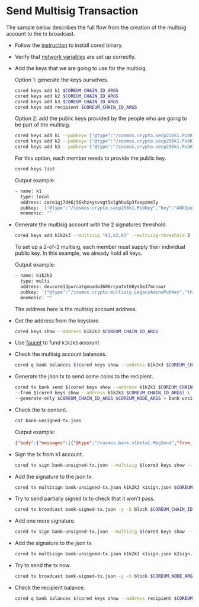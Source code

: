 # Send Multisig Transaction

The sample below describes the full flow from the creation of the multisig account to the tx broadcast.

* Follow the [instruction](/docs/next/tutorials/get-started/install-cored) to install cored binary.

* Verify that [network variables](/docs/next/tutorials/get-started/setup-cli) are set up correctly.

* Add the keys that we are going to use for the multisig.

    Option 1: generate the keys ourselves.

    ```bash
    cored keys add k1 $COREUM_CHAIN_ID_ARGS
    cored keys add k2 $COREUM_CHAIN_ID_ARGS
    cored keys add k3 $COREUM_CHAIN_ID_ARGS
    cored keys add recipient $COREUM_CHAIN_ID_ARGS
    ```

    Option 2: add the public keys provided by the people who are going to be part of the multisig.

    ```bash
    cored keys add k1 --pubkey='{"@type":"/cosmos.crypto.secp256k1.PubKey","key":"A8kOpeBMbmri5rvLjlqN6kOuNzRVUnr2vtinCkKMmwKU"}' $COREUM_CHAIN_ID_ARGS
    cored keys add k2 --pubkey='{"@type":"/cosmos.crypto.secp256k1.PubKey","key":"Aul+q9bj3zZTADlKbLcpmn/roDj2d0DJIHIQiyCQM8Fk"}' $COREUM_CHAIN_ID_ARGS
    cored keys add k3 --pubkey='{"@type":"/cosmos.crypto.secp256k1.PubKey","key":"A3AcsNQ+FNwnUovxN/6/sa/vVN+Lc89IksZQKpLyAQ16"}' $COREUM_CHAIN_ID_ARGS
    ```

    For this option, each member needs to provide the public key.

    ```bash
    cored keys list
    ```

    Output example:

    ```bash
    - name: k1
      type: local
      address: core1qj7d46j56khz4ysvvgt5elghhu6p3fxepzme7y
      pubkey: '{"@type":"/cosmos.crypto.secp256k1.PubKey","key":"A8kOpeBMbmri5rvLjlqN6kOuNzRVUnr2vtinCkKMmwKU"}'
      mnemonic: ""
    ```

* Generate the multisig account with the 2 signatures threshold.

    ```bash
    cored keys add k1k2k3 --multisig "k1,k2,k3" --multisig-threshold 2 $COREUM_CHAIN_ID_ARGS
    ```

  To set up a 2-of-3 multisig, each member must supply their individual public key. In this example, we already hold all
  keys.

  Output example:

    ```bash
    - name: k1k2k3
      type: multi
      address: devcore13purcatgmnadw3606rcyatmt60ys6e37mcnaar
      pubkey: '{"@type":"/cosmos.crypto.multisig.LegacyAminoPubKey","threshold":2,"public_keys":[{"@type":"/cosmos.crypto.secp256k1.PubKey","key":"A8kOpeBMbmri5rvLjlqN6kOuNzRVUnr2vtinCkKMmwKU"},{"@type":"/cosmos.crypto.secp256k1.PubKey","key":"Aul+q9bj3zZTADlKbLcpmn/roDj2d0DJIHIQiyCQM8Fk"},{"@type":"/cosmos.crypto.secp256k1.PubKey","key":"A3AcsNQ+FNwnUovxN/6/sa/vVN+Lc89IksZQKpLyAQ16"}]}'
      mnemonic: ""
    ```

  The address here is the multisig account address.

* Get the address from the keystore.

    ```bash
    cored keys show --address k1k2k3 $COREUM_CHAIN_ID_ARGS
    ```

* Use [faucet](/docs/next/tools-and-ecosystem/wallets) to fund `k1k2k3` account

* Check the multisig account balances.

    ```bash
    cored q bank balances $(cored keys show --address k1k2k3 $COREUM_CHAIN_ID_ARGS) $COREUM_CHAIN_ID_ARGS $COREUM_NODE_ARGS
    ```

* Generate the json tx to send some coins to the recipient.

    ```bash
    cored tx bank send $(cored keys show --address k1k2k3 $COREUM_CHAIN_ID_ARGS) $(cored keys show --address recipient $COREUM_CHAIN_ID_ARGS) 700$COREUM_DENOM \
    --from $(cored keys show --address k1k2k3 $COREUM_CHAIN_ID_ARGS) \
    --generate-only $COREUM_CHAIN_ID_ARGS $COREUM_NODE_ARGS > bank-unsigned-tx.json
    ```

* Check the tx content.

    ```bash
    cat bank-unsigned-tx.json
    ```
    Output example:
    ```json
    {"body":{"messages":[{"@type":"/cosmos.bank.v1beta1.MsgSend","from_address":"devcore13purcatgmnadw3606rcyatmt60ys6e37mcnaar","to_address":"devcore1lyru5pvjymya9xq0rsg406fss45sama8e9dqrs","amount":[{"denom":"dacore","amount":"700"}]}],"memo":"","timeout_height":"0","extension_options":[],"non_critical_extension_options":[]},"auth_info":{"signer_infos":[],"fee":{"amount":[{"denom":"dacore","amount":"300000000"}],"gas_limit":"200000","payer":"","granter":""}},"signatures":[]}
    ```

* Sign the tx from k1 account.

    ```bash
    cored tx sign bank-unsigned-tx.json --multisig $(cored keys show --address k1k2k3 $COREUM_CHAIN_ID_ARGS) --from k1 --output-document k1sign.json $COREUM_CHAIN_ID_ARGS $COREUM_NODE_ARGS
    ```

* Add the signature to the json tx.

    ```bash
    cored tx multisign bank-unsigned-tx.json k1k2k3 k1sign.json $COREUM_CHAIN_ID_ARGS $COREUM_NODE_ARGS > bank-signed-tx.json
    ```

* Try to send partially signed tx to check that it won't pass.

    ```bash
    cored tx broadcast bank-signed-tx.json -y -b block $COREUM_CHAIN_ID_ARGS $COREUM_NODE_ARGS
    ```

* Add one more signature.

    ```bash
    cored tx sign bank-unsigned-tx.json --multisig $(cored keys show --address k1k2k3 $COREUM_CHAIN_ID_ARGS) --from k2 --output-document k2sign.json $COREUM_CHAIN_ID_ARGS $COREUM_NODE_ARGS
    ```

* Add the signature to the json tx.

    ```bash
    cored tx multisign bank-unsigned-tx.json k1k2k3 k1sign.json k2sign.json $COREUM_CHAIN_ID_ARGS $COREUM_NODE_ARGS > bank-signed-tx.json
    ```

* Try to send the tx now.

    ```bash
    cored tx broadcast bank-signed-tx.json -y -b block $COREUM_NODE_ARGS $COREUM_CHAIN_ID_ARGS
    ```

* Check the recipient balance.

    ```bash
    cored q bank balances $(cored keys show --address recipient $COREUM_CHAIN_ID_ARGS) $COREUM_CHAIN_ID_ARGS $COREUM_NODE_ARGS
    ```

